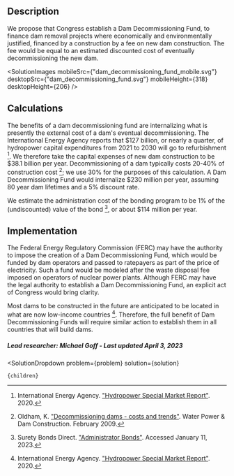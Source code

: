 


## Description

We propose that Congress establish a Dam Decommissioning Fund, to finance dam removal projects where economically and environmentally justified, financed by a construction by a fee on new dam construction. The fee would be equal to an estimated discounted cost of eventually decommissioning the new dam.

<SolutionImages 
  mobileSrc={"dam_decommissioning_fund_mobile.svg"}
  desktopSrc={"dam_decommissioning_fund.svg"}
   mobileHeight={318}
  desktopHeight={206}
/>

## Calculations

The benefits of a dam decommissioning fund are internalizing what is presently the external cost of a dam's eventual decommissioning. The International Energy Agency reports that $127 billion, or nearly a quarter, of hydropower capital expenditures from 2021 to 2030 will go to refurbishment [^"1"]. We therefore take the capital expenses of new dam construction to be $38.1 billion per year. Decommissioning of a dam typically costs 20-40% of construction cost [^"2"]; we use 30% for the purposes of this calculation. A Dam Decommissioning Fund would internalize $230 million per year, assuming 80 year dam lifetimes and a 5% discount rate.

We estimate the administration cost of the bonding program to be 1% of the (undiscounted) value of the bond [^"3"], or about $114 million per year.

## Implementation

The Federal Energy Regulatory Commission (FERC) may have the authority to impose the creation of a Dam Decommissioning Fund, which would be funded by dam operators and passed to ratepayers as part of the price of electricity. Such a fund would be modeled after the waste disposal fee imposed on operators of nuclear power plants. Although FERC may have the legal authority to establish a Dam Decommissioning Fund, an explicit act of Congress would bring clarity.

Most dams to be constructed in the future are anticipated to be located in what are now low-income countries [^"1"]. Therefore, the full benefit of Dam Decommissioning Funds will require similar action to establish them in all countries that will build dams.

##### Lead researcher: Michael Goff - Last updated April 3, 2023

[^"1"]: International Energy Agency. ["Hydropower Special Market Report"](https://www.iea.org/reports/hydropower-special-market-report/executive-summary). 2020.

[^"2"]: Oldham, K. ["Decommissioning dams - costs and trends"](https://www.waterpowermagazine.com/features/featuredecommissioning-dams-costs-and-trends/). Water Power & Dam Construction. February 2009.

[^"3"]: Surety Bonds Direct. ["Administrator Bonds"](https://www.suretybondsdirect.com/surety-bond/administrator-bond). Accessed January 11, 2023.

[^"4"]: Marquez C.M. ["Federal Power Act Limitations on FERC Dam Decommissioning Authority: Shielding Preexisting Licensees and Revisiting Trust Funds to Protect the Public Interest"](https://www.colorado.edu/law/sites/default/files/CNREELR-V27-I2-Marquez.pdf). Colorado Natural Resources, Energy, and Environmental Law Review 27: 157. 2016.

  <SolutionDropdown 
    problem={problem} 
    solution={solution}
  >
    {children}
  </SolutionDropdown>